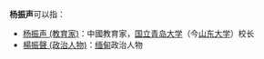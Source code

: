'''杨振声'''可以指：
* [[杨振声_(教育家)|杨振声 (教育家)]]：中國教育家，[[国立青岛大学|国立青岛大学]]（今[[山东大学|山东大学]]）校长
* [[楊振聲_(政治人物)|楊振聲 (政治人物)]]：[[缅甸|缅甸]]政治人物

{{消歧义|Z|cat=三字杨姓人名消歧义}}